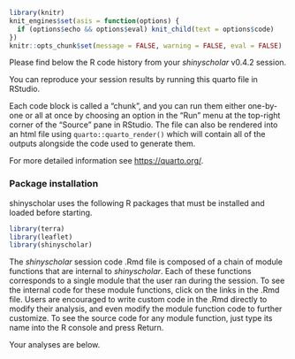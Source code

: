 ```r
library(knitr)
knit_engines$set(asis = function(options) {
  if (options$echo && options$eval) knit_child(text = options$code)
})
knitr::opts_chunk$set(message = FALSE, warning = FALSE, eval = FALSE)
```

Please find below the R code history from your *shinyscholar* v0.4.2 session. 

You can reproduce your session results by running this quarto file in RStudio. 

Each code block is called a "chunk", and you can run them either one-by-one or all at once by choosing an option in the "Run" menu at the top-right corner of the "Source" pane in RStudio. The file can also be rendered into an html file using `quarto::quarto_render()` which will contain all of the outputs alongside the code used to generate them.

For more detailed information see <https://quarto.org/>.

### Package installation

shinyscholar uses the following R packages that must be installed and loaded before starting.
```r
library(terra)
library(leaflet)
library(shinyscholar)
```

The *shinyscholar* session code .Rmd file is composed of a chain of module functions that are internal to *shinyscholar*. Each of these functions corresponds to a single module that the user ran during the session. To see the internal code for these module functions, click on the links in the .Rmd file. Users are encouraged to write custom code in the .Rmd directly to modify their analysis, and even modify the module function code to further customize. To see the source code for any module function, just type its name into the R console and press Return.

Your analyses are below.

